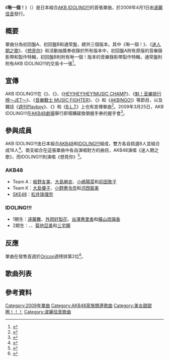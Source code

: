 {{Infobox Single
| Name           = 《啾一個！》
| Artist         = [[AKB_IDOLING!!!|AKB IDOLING!!!]]
| Cover          = チューしようぜ!.jpg
| A-side         = 
| B-side         = 
| Released       = 2009年4月1日
| Format         = 
| Recorded       = 
| Genre          = [[J-POP|J-POP]]
| Length         = 
| Label          = [[波麗佳音|波麗佳音]]
| Writer         = 
| Producer       = [[秋元康|秋元康]]
| Certification  = 
| Chart position = *週榜第2位（[[Oricon公信榜|Oricon]]）
| Last single    = -
| This single    = 《'''啾一個！'''》<br />（2009年）
| Next single    = -
| Misc           = 
{{Extra chronology 2
  | Artist         = AKB48
  | Type           = single
  | Last single    = 《[[10年櫻|10年櫻]]》<br />（2009年）
  | This single    = 《'''啾一個！'''》<br />（2009年）
  | Next single    = 《[[驚喜之淚！|驚喜之淚！]]》<br />（2009年）
  }}
{{Extra chronology 2
  | Artist         =  [[IDOLING!!!|IDOLING!!!]]
  | Type           = single
  | Last single    = 《{{Link-ja|普通的失戀～澀谷下的雪～／遙遠的處女之路ベ|タな失恋〜渋谷に降る雪〜/遥かなるバージンロード}}》<br />（2009年）
  | This single    = 《'''啾一個！'''》<br />（2009年）
  | Next single    = 《{{Link-ja|baby blue|Baby blue}}》<br />（2009年）
  }}
}}

《'''啾一個！'''》（{{lang-ja|'''チューしようぜ!'''}}）是日本組合[[AKB_IDOLING!!!|AKB IDOLING!!!]]的首張單曲，於2009年4月1日由[[波麗佳音|波麗佳音]]發行。

==概要==
單曲分為初回盤A、初回盤B和通常盤，總共三個版本。其中《啾一個！》、《[[Snow_celebration／迷人期之歌|迷人期之歌]]》、《[[想見你_(AKB48單曲)|想見你]]》和活動抽獎券收錄於所有版本中，初回盤A附有原版的音樂錄影帶和製作特輯，初回盤B則附有啾一個！版本的音樂錄影帶製作特輯，通常盤則附有AKB IDOLING!!!的交易卡一張<ref>{{cite web |language=ja |url=http://www.ponycanyon.co.jp/akbidoling/discography.html |script-title=ja:AKBアイドリング!!! |publisher=[[波麗佳音|波麗佳音]] |date=2009-04-01 |accessdate=2011-10-09 |archive-url=https://web.archive.org/web/20110918115851/http://www.ponycanyon.co.jp/akbidoling/discography.html |archive-date=2011-09-18 |dead-url=yes }}</ref>。

==宣傳==
AKB IDOLING!!!在《{{Link-ja|RECOMMEND!|レコメン!}}》、《{{Link-ja|ON8|ON8}}》、《[[HEY!HEY!HEY!MUSIC_CHAMP|HEY!HEY!HEY!MUSIC CHAMP]]》、《[[魁！音樂排行榜|魁！音樂排行榜～JET～]]》、《[[音樂戰士_MUSIC_FIGHTER|音樂戰士 MUSIC FIGHTER]]》、《{{Link-ja|超音2～超級音樂～|超音2〜スーパーミュージック〜}}》和《[[AKBINGO!|AKBINGO!]]》等節目，以及雜誌《[[週刊Playboy|週刊Playboy]]》、《{{Link-ja|BOMB|BOMB}}》和《[[BEAUTIFUL_Lady_&_TELEVISION|B.L.T]]》上也有宣傳單曲<ref>{{cite web |language=ja |url=http://www.ponycanyon.co.jp/akbidoling/media.html#radio |script-title=ja:AKBアイドリング!!!｜メディア情報 |publisher=[[波麗佳音|波麗佳音]] |date=2009-03-18 |accessdate=2011-10-09 |archive-url=https://web.archive.org/web/20110917091448/http://www.ponycanyon.co.jp/akbidoling/media.html#radio |archive-date=2011-09-17 |dead-url=yes }}</ref>。2009年3月25日，AKB IDOLING!!!在[[AKB48劇場|AKB48劇場]]舉行即場購碟換領握手券的握手會<ref>{{cite web |language=ja |url=http://www.ponycanyon.co.jp/akbidoling/event.html |script-title=ja:AKBアイドリング!!! |publisher=[[波麗佳音|波麗佳音]]｜メディア情報 |date=2009-04-01 |accessdate=2011-10-09 |archive-url=https://web.archive.org/web/20110917192445/http://www.ponycanyon.co.jp/akbidoling/event.html |archive-date=2011-09-17 |dead-url=yes }}</ref>。

==參與成員==
AKB IDOLING!!!由日本組合[[AKB48|AKB48]]和[[IDOLING!!!|IDOLING!!!]]組成，雙方各自挑選8人並組合成16人<ref>{{cite web |language=ja |url=http://www.oricon.co.jp/news/music/62130/ |script-title=ja:AKBとアイドリング!!!が合体、コラボ曲4/1発売 |publisher=[[Oricon|Oricon]] |date=2009-01-16 |accessdate=2011-10-09 |archive-date=2009-07-29 |archive-url=https://web.archive.org/web/20090729232624/http://www.oricon.co.jp/news/music/62130/ |dead-url=no }}</ref>。兩支組合在這張單曲中各自演唱對方的曲目，AKB48演唱《迷人期之歌》，而IDOLING!!!則演唱《想見你》<ref>{{cite web |language=ja |url=http://www.oricon.co.jp/news/deview/62674/ |script-title=ja:「AKBアイドリング!!!」お披露目！人気アイドル初合体に観客総立ち |publisher=[[Oricon|Oricon]] |date=2009-02-01 |accessdate=2011-10-09 |archive-date=2010-08-21 |archive-url=https://web.archive.org/web/20100821153035/http://www.oricon.co.jp/news/deview/62674/ |dead-url=no }}</ref>。

=== AKB48 ===
* Team A：[[板野友美|板野友美]]、[[大島麻衣|大島麻衣]]、[[小嶋陽菜|小嶋陽菜]]和[[前田敦子|前田敦子]]
* Team K：[[大島優子|大島優子]]、[[小野惠令奈|小野惠令奈]]和[[河西智美|河西智美]]
* [[SKE48|SKE48]]：[[松井珠理奈|松井珠理奈]]

=== IDOLING!!! ===
* 1期生：[[遠藤舞|遠藤舞]]、[[外岡好梨花|外岡好梨花]]、[[谷澤惠里香|谷澤惠里香]]和[[橫山琉璃香|橫山琉璃香]]
* 2期生：{{Link-ja|酒井瞳|酒井瞳}}、{{Link-ja|朝日奈央|朝日奈央}}、[[菊地亞美|菊地亞美]]和[[三宅瞳|三宅瞳]]

==反應==
單曲在發售首週於[[Oricon公信榜|Oricon]]週榜排第2位<ref>{{cite web |language=ja |url=http://www.oricon.co.jp/prof/artist/474127/products/music/805020/1/ |script-title=ja:チューしようぜ！ |publisher=[[Oricon|Oricon]] |date=2009-04-01 |accessdate=2011-10-09 |archive-date=2013-04-26 |archive-url=https://web.archive.org/web/20130426065721/http://www.oricon.co.jp/prof/artist/474127/products/music/805020/1/ |dead-url=no }}</ref>。

== 歌曲列表 ==
{{tracklist
| headline        =初回盤A、初回盤B和通常盤
| extra_column=編曲
| total_length    = 
| title1          = 啾一個！
| lyrics1         = [[秋元康|秋元康]]
| music1 ={{Link-ja|BOUNCEBACK|BOUNCEBACK}}
| extra1          ={{Link-ja|Funta|Funta}}
| length1         = 
| title2          = 迷人期之歌
| lyrics2         =秋元康
| music2 ={{Link-ja|酒井健作|酒井健作}}
| extra2          = Funta
| length2         =
| title3          = 想見你
| lyrics3         = 秋元康
| music3 = BOUNCEBACK 
| extra3          =田口智則和稻留春雄
| length3         = 
| title4          = 啾一個！（純音樂）
| lyrics4         = 秋元康
| music4 = BOUNCEBACK
| extra4          =Funta
| length4         =
}}

==參考資料==
{{reflist}}

{{AKB48歌曲}}
{{SKE48}}
{{IDOLING!!!}}

{{DEFAULTSORT:Chu shiyou ze!}}
[[Category:2009年單曲|Category:2009年單曲]]
[[Category:AKB48家族關連歌曲|Category:AKB48家族關連歌曲]]
[[Category:美女甜甜圈！！！|Category:美女甜甜圈！！！]]
[[Category:波麗佳音歌曲|Category:波麗佳音歌曲]]